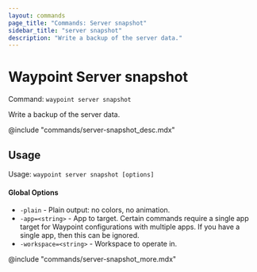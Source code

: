 ```yaml
---
layout: commands
page_title: "Commands: Server snapshot"
sidebar_title: "server snapshot"
description: "Write a backup of the server data."
---
```


# Waypoint Server snapshot

Command: `waypoint server snapshot`

Write a backup of the server data.

@include "commands/server-snapshot_desc.mdx"

## Usage

Usage: `waypoint server snapshot [options]`

#### Global Options

- `-plain` - Plain output: no colors, no animation.
- `-app=<string>` - App to target. Certain commands require a single app target for Waypoint configurations with multiple apps. If you have a single app, then this can be ignored.
- `-workspace=<string>` - Workspace to operate in.

@include "commands/server-snapshot_more.mdx"
